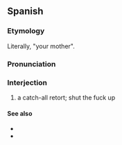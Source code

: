 ==Spanish==

===Etymology===
Literally, "your mother".

===Pronunciation===
{{es-IPA}}

===Interjection===
{{head|es|interjection}}

# {{lb|es|pejorative|slang}} a catch-all retort; shut the fuck up
#: {{ux|es|―¿Qué hora es? ―'''Tu madre'''.|―What time is it? ―'''Your mother'''.}}

====See also====
* {{l|es|la madre que te parió}}
* {{l|es|sacar la madre}}